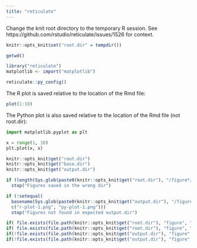 ```yaml
---
title: "reticulate"
---
```


Change the knit root directory to the temporary R session.
See https://github.com/rstudio/reticulate/issues/1526 for context.

```r
knitr::opts_knit$set("root.dir" = tempdir())
```

```r
getwd()
```

```r
library("reticulate")
matplotlib <- import("matplotlib")
```

```r
reticulate::py_config()
```

The R plot is saved relative to the location of the Rmd file:

```r
plot(1:10)
```

The Python plot is also saved relative to the location of the Rmd file (not root.dir):

```python
import matplotlib.pyplot as plt

x = range(1, 10)
plt.plot(x, x)
```

```r
knitr::opts_knit$get("root.dir")
knitr::opts_knit$get("base.dir") 
knitr::opts_knit$get("output.dir")

if (length(Sys.glob(paste0(knitr::opts_knit$get("root.dir"), "/figure*/*"))))
  stop("Figures saved in the wrong dir")

if (!setequal(
  basename(Sys.glob(paste0(knitr::opts_knit$get("output.dir"), "/figure*/*"))),
  c("r-plot-1.png", "py-plot-1.png")))
  stop("Figures not found in expected output.dir")

if( file.exists(file.path(knitr::opts_knit$get("root.dir"), "figure", "r-plot-1.png")))    stop("figure saved in wrong place1")
if( file.exists(file.path(knitr::opts_knit$get("root.dir"), "figure", "py-plot-1.png")))   stop("figure saved in wrong place2")
if(!file.exists(file.path(knitr::opts_knit$get("output.dir"), "figure", "r-plot-1.png")))  stop("figure saved in wrong place3")
if(!file.exists(file.path(knitr::opts_knit$get("output.dir"), "figure", "py-plot-1.png"))) stop("figure saved in wrong place4")
```
